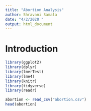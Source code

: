 ```yaml
---
title: "Abortion Analysis"
author: Shravani Samala
date: "4/2/2020 "
output: html_document
---
```


# Introduction
```r
library(ggplot2)
library(dplyr)
library(lmerTest)
library(lme4)
library(knitr)
library(tidyverse)
library(readr)

```

```r
abortion <- read_csv("abortion.csv")
head(abortion)
```

